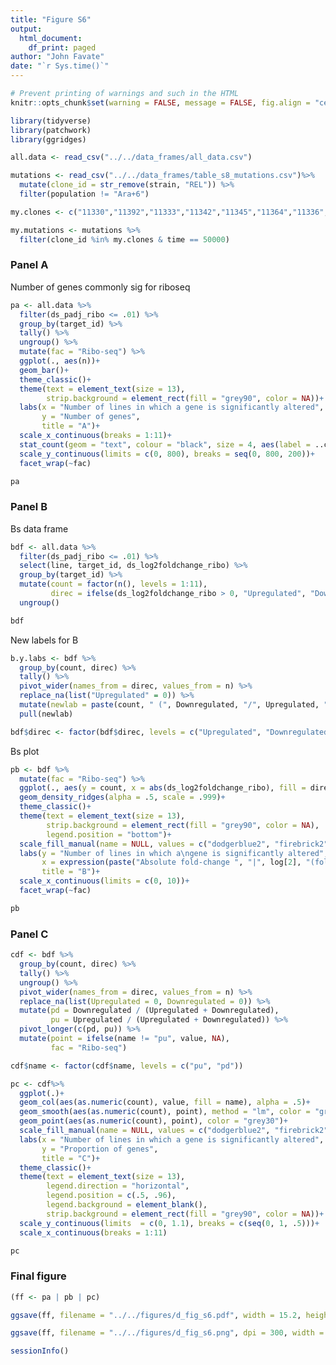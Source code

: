 ```yaml
---
title: "Figure S6"
output: 
  html_document:
    df_print: paged
author: "John Favate"
date: "`r Sys.time()`"
---
```


<style type="text/css">
.main-container {
  max-width: 1500px;
  margin-left: auto;
  margin-right: auto;
}
</style>

```r
# Prevent printing of warnings and such in the HTML
knitr::opts_chunk$set(warning = FALSE, message = FALSE, fig.align = "center")
```

```r
library(tidyverse)
library(patchwork)
library(ggridges)

all.data <- read_csv("../../data_frames/all_data.csv")

mutations <- read_csv("../../data_frames/table_s8_mutations.csv")%>%
  mutate(clone_id = str_remove(strain, "REL")) %>%
  filter(population != "Ara+6")

my.clones <- c("11330","11392","11333","11342","11345","11364","11336","11348","11339","11367","11370","11389")

my.mutations <- mutations %>%
  filter(clone_id %in% my.clones & time == 50000)
```

### Panel A

Number of genes commonly sig for riboseq
```r
pa <- all.data %>%
  filter(ds_padj_ribo <= .01) %>%
  group_by(target_id) %>%
  tally() %>% 
  ungroup() %>% 
  mutate(fac = "Ribo-seq") %>% 
  ggplot(., aes(n))+
  geom_bar()+
  theme_classic()+
  theme(text = element_text(size = 13),
        strip.background = element_rect(fill = "grey90", color = NA))+
  labs(x = "Number of lines in which a gene is significantly altered",
       y = "Number of genes",
       title = "A")+
  scale_x_continuous(breaks = 1:11)+
  stat_count(geom = "text", colour = "black", size = 4, aes(label = ..count..), vjust = -.25)+
  scale_y_continuous(limits = c(0, 800), breaks = seq(0, 800, 200))+
  facet_wrap(~fac)

pa
```

### Panel B

Bs data frame
```r
bdf <- all.data %>%
  filter(ds_padj_ribo <= .01) %>%
  select(line, target_id, ds_log2foldchange_ribo) %>%
  group_by(target_id) %>%
  mutate(count = factor(n(), levels = 1:11),
         direc = ifelse(ds_log2foldchange_ribo > 0, "Upregulated", "Downregulated")) %>%
  ungroup()

bdf
```

New labels for B
```r
b.y.labs <- bdf %>%
  group_by(count, direc) %>%
  tally() %>%
  pivot_wider(names_from = direc, values_from = n) %>%
  replace_na(list("Upregulated" = 0)) %>%
  mutate(newlab = paste(count, " (", Downregulated, "/", Upregulated, ")", sep = "")) %>%
  pull(newlab)

bdf$direc <- factor(bdf$direc, levels = c("Upregulated", "Downregulated"))
```

Bs plot
```r
pb <- bdf %>%
  mutate(fac = "Ribo-seq") %>% 
  ggplot(., aes(y = count, x = abs(ds_log2foldchange_ribo), fill = direc))+
  geom_density_ridges(alpha = .5, scale = .999)+
  theme_classic()+
  theme(text = element_text(size = 13),
        strip.background = element_rect(fill = "grey90", color = NA),
        legend.position = "bottom")+
  scale_fill_manual(name = NULL, values = c("dodgerblue2", "firebrick2"))+
  labs(y = "Number of lines in which a\ngene is significantly altered",
       x = expression(paste("Absolute fold-change ", "|", log[2], "(fold change)", "|")),
       title = "B")+
  scale_x_continuous(limits = c(0, 10))+
  facet_wrap(~fac)

pb
```

### Panel C

```r
cdf <- bdf %>% 
  group_by(count, direc) %>% 
  tally() %>% 
  ungroup() %>% 
  pivot_wider(names_from = direc, values_from = n) %>% 
  replace_na(list(Upregulated = 0, Downregulated = 0)) %>% 
  mutate(pd = Downregulated / (Upregulated + Downregulated),
         pu = Upregulated / (Upregulated + Downregulated)) %>% 
  pivot_longer(c(pd, pu)) %>% 
  mutate(point = ifelse(name != "pu", value, NA),
         fac = "Ribo-seq")

cdf$name <- factor(cdf$name, levels = c("pu", "pd"))

pc <- cdf%>% 
  ggplot(.)+
  geom_col(aes(as.numeric(count), value, fill = name), alpha = .5)+
  geom_smooth(aes(as.numeric(count), point), method = "lm", color = "grey30", se = FALSE)+
  geom_point(aes(as.numeric(count), point), color = "grey30")+
  scale_fill_manual(name = NULL, values = c("dodgerblue2", "firebrick2"), labels = c("Upregulated", "Downregulated"))+
  labs(x = "Number of lines in which a gene is significantly altered",
       y = "Proportion of genes",
       title = "C")+
  theme_classic()+
  theme(text = element_text(size = 13),
        legend.direction = "horizontal",
        legend.position = c(.5, .96),
        legend.background = element_blank(),
        strip.background = element_rect(fill = "grey90", color = NA))+
  scale_y_continuous(limits  = c(0, 1.1), breaks = c(seq(0, 1, .5)))+
  scale_x_continuous(breaks = 1:11)

pc
```

### Final figure

```r
(ff <- pa | pb | pc)
```

```r
ggsave(ff, filename = "../../figures/d_fig_s6.pdf", width = 15.2, height = 5.5)

ggsave(ff, filename = "../../figures/d_fig_s6.png", dpi = 300, width = 15.2, height = 5.5)
```

```r
sessionInfo()
```

